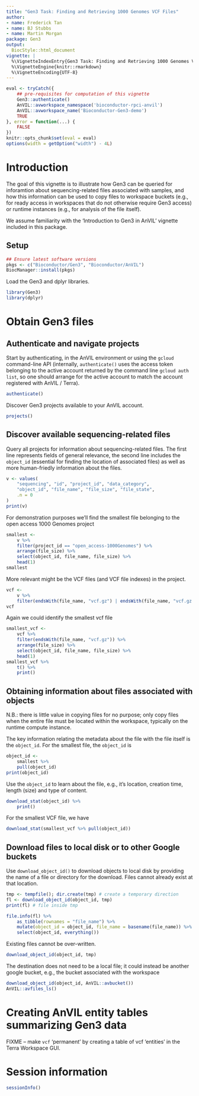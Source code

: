 ```yaml
---
title: "Gen3 Task: Finding and Retrieving 1000 Genomes VCF Files"
author:
- name: Frederick Tan
- name: BJ Stubbs
- name: Martin Morgan
package: Gen3
output:
  BiocStyle::html_document
vignette: |
  %\VignetteIndexEntry{Gen3 Task: Finding and Retrieving 1000 Genomes VCF Files}
  %\VignetteEngine{knitr::rmarkdown}
  %\VignetteEncoding{UTF-8}
---
```


```r
eval <- tryCatch({
    ## pre-requisites for computation of this vignette
    Gen3::authenticate()
    AnVIL::avworkspace_namespace('bioconductor-rpci-anvil')
    AnVIL::avworkspace_name('Bioconductor-Gen3-demo')
    TRUE
}, error = function(...) {
    FALSE
})
knitr::opts_chunk$set(eval = eval)
options(width = getOption("width") - 4L)
```

# Introduction

The goal of this vignette is to illustrate how Gen3 can be queried for
inforamtion about sequencing-related files associated with samples,
and how this information can be used to copy files to workspace
buckets (e.g., for ready access in workspaces that do not otherwise
require Gen3 access) or runtime instances (e.g., for analysis of the
file itself).

We assume familiarity with the 'Introduction to Gen3 in AnVIL'
vignette included in this package.

## Setup

```r
## Ensure latest software versions
pkgs <- c("Bioconductor/Gen3", "Bioconductor/AnVIL")
BiocManager::install(pkgs)
```

Load the Gen3 and dplyr libraries.

```r
library(Gen3)
library(dplyr)
```

# Obtain Gen3 files

## Authenticate and navigate projects

Start by authenticating, in the AnVIL environment or using the
`gcloud` command-line API (internally, `authenticate()` uses the
access token belonging to the active account returned by the command
line `gcloud auth list`, so one should arrange for the active account
to match the account registered with AnVIL / Terra).

```r
authenticate()
```

Discover Gen3 projects available to your AnVIL account.

```r
projects()
```

## Discover available sequencing-related files

Query all projects for information about sequencing-related files. The
first line represents fields of general relevance, the second line
includes the `object_id` (essential for finding the location of
associated files) as well as more human-friedly information about the
files.

```r
v <- values(
    "sequencing", "id", "project_id", "data_category",
    "object_id", "file_name", "file_size", "file_state",
    .n = 0
)
print(v)
```

For demonstration purposes we'll find the smallest file belonging to
the open access 1000 Genomes project

```r
smallest <-
    v %>%
    filter(project_id == "open_access-1000Genomes") %>%
    arrange(file_size) %>%
    select(object_id, file_name, file_size) %>%
    head(1)
smallest
```

More relevant might be the VCF files (and VCF file indexes) in the project.

```r
vcf <-
    v %>%
    filter(endsWith(file_name, "vcf.gz") | endsWith(file_name, "vcf.gz.tbi"))
vcf
```

Again we could identify the smallest vcf file

```r
smallest_vcf <-
    vcf %>%
    filter(endsWith(file_name, "vcf.gz")) %>%
    arrange(file_size) %>%
    select(object_id, file_name, file_size) %>%
    head(1)
smallest_vcf %>%
    t() %>%
    print()

```

## Obtaining information about files associated with objects

N.B.: there is little value in copying files for no purpose; only copy
files when the entire file must be located within the workspace,
typically on the runtime compute instance.

The key information relating the metadata about the file with the file
itself is the `object_id`. For the smallest file, the `object_id` is

```r
object_id <-
    smallest %>%
    pull(object_id)
print(object_id)
```

Use the `object_id` to learn about the file, e.g., it's location,
creation time, length (size) and type of content.

```r
download_stat(object_id) %>%
    print()
```

For the smallest VCF file, we have

```r
download_stat(smallest_vcf %>% pull(object_id))
```

## Download files to local disk or to other Google buckets 

Use `download_object_id()` to download objects to local disk by
providing the name of a file or directory for the download. Files
cannot already exist at that location.

```r
tmp <- tempfile(); dir.create(tmp) # create a temporary direction
fl <- download_object_id(object_id, tmp)
print(fl) # file inside tmp

file.info(fl) %>%
    as_tibble(rownames = "file_name") %>%
    mutate(object_id = object_id, file_name = basename(file_name)) %>%
    select(object_id, everything())
```

Existing files cannot be over-written.

```r
download_object_id(object_id, tmp)
```

The destination does not need to be a local file; it could instead be
another google bucket, e.g., the bucket associated with the workspace

```r
download_object_id(object_id, AnVIL::avbucket())
AnVIL::avfiles_ls()
```

# Creating AnVIL entity tables summarizing Gen3 data

FIXME -- make `vcf` 'permanent' by creating a table of vcf 'entities'
in the Terra Workspace GUI.

# Session information

```r
sessionInfo()
```
